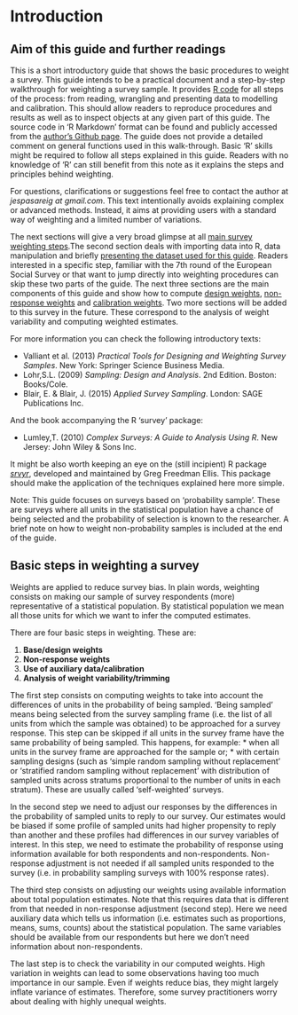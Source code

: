 # Introduction {#introduction}


## Aim of this guide and further readings

This is a short introductory guide that shows the basic procedures to weight a survey. This guide intends to be a practical document and a step-by-step walkthrough for weighting a survey sample. It provides [R code](https://www.r-project.org/) for all steps of the process: from reading, wrangling and presenting data to modelling and calibration. This should allow readers to reproduce procedures and results as well as to inspect objects at any given part of this guide. The source code in 'R Markdown' format can be found and publicly accessed from the [author's Github page](https://github.com/JosepER/PPMI_how_to_weight_a_survey/01-_Basic_steps_on_how_to_weight_a_survey_sample.Rmd). The guide does not provide a detailed comment on general functions used in this walk-through. Basic 'R' skills might be required to follow all steps explained in this guide. Readers with no knowledge of 'R' can still benefit from this note as it explains the steps and principles behind weighting. 

For questions, clarifications or suggestions feel free to contact the author at *jespasareig at gmail.com*. This text intentionally avoids explaining complex or advanced methods. Instead, it aims at providing users with a standard way of weighting and a limited number of variations.

The next sections will give a very broad glimpse at all [main survey weighting steps](#basic_steps).The second section deals with importing data into R, data manipulation and briefly [presenting the dataset used for this guide](#exploring and presenting the dataset). Readers interested in a specific step, familiar with the 7th round of the European Social Survey or that want to jump directly into weighting procedures can skip these two parts of the guide. The next three sections are the main components of this guide and show how to compute [design weights](#design_weights), [non-response weights](#nonresponse_weights) and [calibration weights](#calibration). Two more sections will be added to this survey in the future. These correspond to the analysis of weight variability and computing weighted estimates.

For more information you can check the following introductory texts:

  * Valliant et al. (2013) *Practical Tools for Designing and Weighting Survey Samples*. New York: Springer Science Business Media.
  * Lohr,S.L. (2009) *Sampling: Design and Analysis*. 2nd Edition. Boston: Books/Cole.
  * Blair, E. & Blair, J. (2015) *Applied Survey Sampling*. London: SAGE Publications Inc.  
  
And the book accompanying the R 'survey' package:  

  * Lumley,T. (2010) *Complex Surveys: A Guide to Analysis Using R*. New Jersey: John Wiley & Sons Inc.

It might be also worth keeping an eye on the (still incipient) R package [*srvyr*](https://cran.r-project.org/web/packages/srvyr/index.html), developed and maintained by Greg Freedman Ellis. This package should make the application of the techniques explained here more simple.

Note: This guide focuses on surveys based on 'probability sample'. These are surveys where all units in the statistical population have a chance of being selected and the probability of selection is known to the researcher. A brief note on how to weight non-probability samples is included at the end of the guide. 

## Basic steps in weighting a survey {#basic_steps}

Weights are applied to reduce survey bias. In plain words, weighting consists on making our sample of survey respondents (more) representative of a statistical population. By statistical population we mean all those units for which we want to infer the computed estimates.

There are four basic steps in weighting. These are:

1. __Base/design weights__
2. __Non-response weights__
3. __Use of auxiliary data/calibration__
4. __Analysis of weight variability/trimming__

The first step consists on computing weights to take into account the differences of units in the probability of being sampled.
'Being sampled' means being selected from the survey sampling frame (i.e. the list of all units from which the sample was obtained) to be approached for a survey response.
This step can be skipped if all units in the survey frame have the same probability of being sampled. This happens, for example:
* when all units in the survey frame are approached for the sample or; 
* with certain sampling designs (such as 'simple random sampling without replacement' or 'stratified random sampling without replacement' with distribution of sampled units across stratums proportional to the number of units in each stratum). These are usually called 'self-weighted' surveys. 

In the second step we need to adjust our responses by the differences in the probability of sampled units to reply to our survey. Our estimates would be biased if some profile of sampled units had higher propensity to reply than another and these profiles had differences in  our survey variables of interest. In this step, we need to estimate the probability of response using information available for both respondents and non-respondents. Non-response adjustment is not needed if all sampled units responded to the survey (i.e. in probability sampling surveys with 100% response rates).

The third step consists on adjusting our weights using available information about total population estimates. Note that this requires data that is different from that needed in non-response adjustment (second step). Here we need auxiliary data which tells us information (i.e. estimates such as proportions, means, sums, counts) about the statistical population. The same variables should be available from our respondents but here we don't need information about non-respondents.

The last step is to check the variability in our computed weights. High variation in weights can lead to some observations having too much importance in our sample. Even if weights reduce bias, they might largely inflate variance of estimates. Therefore, some survey practitioners worry about dealing with highly unequal weights.

